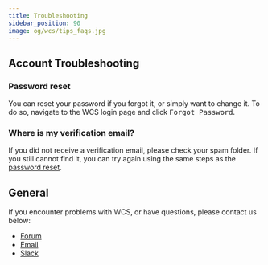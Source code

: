 ```yaml
---
title: Troubleshooting
sidebar_position: 90
image: og/wcs/tips_faqs.jpg
---
```


## Account Troubleshooting

### Password reset

You can reset your password if you forgot it, or simply want to change it. To do so, navigate to the WCS login page and click <kbd>Forgot Password</kbd>.

### Where is my verification email?

If you did not receive a verification email, please check your spam folder. If you still cannot find it, you can try again using the same steps as the [password reset](#password-reset).

## General

If you encounter problems with WCS, or have questions, please contact us below:

- [Forum](https://forum.weaviate.io/)
- [Email](mailto:support@weaviate.io)
- [Slack](https://weaviate.io/slack)
